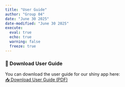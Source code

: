 ```yaml
---
title: "User Guide"
author: "Group 04"
date: "June 30 2025"
date-modified: "June 30 2025"
execute: 
  eval: true
  echo: true
  warning: false
  freeze: true
---
```


### 📄 Download User Guide

You can download the user guide for our shiny app here:\
[📥 Download User Guide (PDF)](downloadpdf/User_Guide_ShinyApp.pdf)
